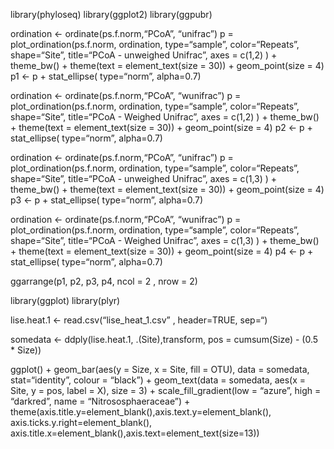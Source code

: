 library(phyloseq)
library(ggplot2)
library(ggpubr)

ordination <- ordinate(ps.f.norm,"PCoA", "unifrac")
p = plot_ordination(ps.f.norm, ordination, type="sample", color="Repeats", shape="Site", title="PCoA - unweighed Unifrac", axes = c(1,2) ) + theme_bw() + theme(text = element_text(size = 30)) + geom_point(size = 4) 
p1 <- p + stat_ellipse( type="norm", alpha=0.7)

ordination <- ordinate(ps.f.norm,"PCoA", "wunifrac")
p = plot_ordination(ps.f.norm, ordination, type="sample", color="Repeats", shape="Site", title="PCoA - Weighed Unifrac", axes = c(1,2) ) + theme_bw() + theme(text = element_text(size = 30)) + geom_point(size = 4) 
p2 <- p + stat_ellipse( type="norm", alpha=0.7)

ordination <- ordinate(ps.f.norm,"PCoA", "unifrac")
p = plot_ordination(ps.f.norm, ordination, type="sample", color="Repeats", shape="Site", title="PCoA - unweighed Unifrac", axes = c(1,3) ) + theme_bw() + theme(text = element_text(size = 30)) + geom_point(size = 4) 
p3 <- p + stat_ellipse( type="norm", alpha=0.7)

ordination <- ordinate(ps.f.norm,"PCoA", "wunifrac")
p = plot_ordination(ps.f.norm, ordination, type="sample", color="Repeats", shape="Site", title="PCoA - Weighed Unifrac", axes = c(1,3) ) + theme_bw() + theme(text = element_text(size = 30)) + geom_point(size = 4) 
p4 <- p + stat_ellipse( type="norm", alpha=0.7)

ggarrange(p1, p2, p3, p4, ncol = 2 , nrow = 2)


library(ggplot)
library(plyr)

lise.heat.1 <- read.csv("lise_heat_1.csv" , header=TRUE, sep="\t")

somedata <- ddply(lise.heat.1, .(Site),transform, pos = cumsum(Size) - (0.5 * Size))

ggplot() + geom_bar(aes(y = Size, x = Site, fill = OTU), data = somedata,  stat="identity", colour = "black") + geom_text(data = somedata, aes(x = Site, y = pos, label = X), size = 3) + scale_fill_gradient(low = "azure", high = "darkred", name = "Nitrososphaeraceae") +  theme(axis.title.y=element_blank(),axis.text.y=element_blank(), axis.ticks.y.right=element_blank(), axis.title.x=element_blank(),axis.text=element_text(size=13))
